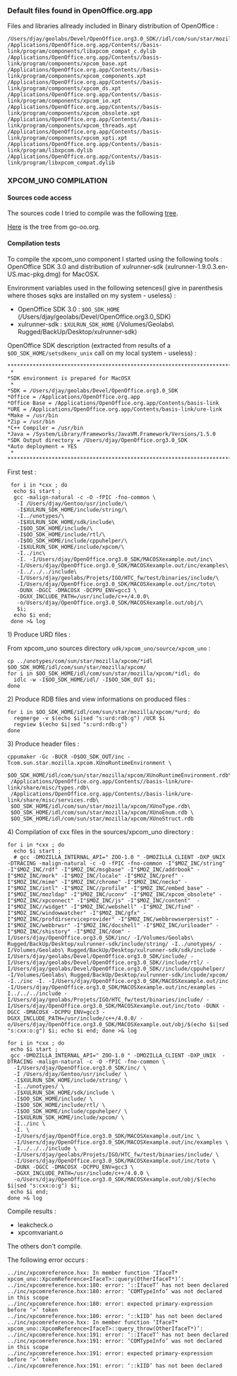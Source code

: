 
=== Default files found in OpenOffice.org.app ===

Files and libraries allready included in Binary distribution of OpenOffice : 

<pre>
/Users/djay/geolabs/Devel/OpenOffice.org3.0_SDK//idl/com/sun/star/mozilla/xpcom/
/Applications/OpenOffice.org.app/Contents//basis-link/program/components/libxpcom_compat_c.dylib
/Applications/OpenOffice.org.app/Contents//basis-link/program/components/xpcom_base.xpt
/Applications/OpenOffice.org.app/Contents//basis-link/program/components/xpcom_components.xpt
/Applications/OpenOffice.org.app/Contents//basis-link/program/components/xpcom_ds.xpt
/Applications/OpenOffice.org.app/Contents//basis-link/program/components/xpcom_io.xpt
/Applications/OpenOffice.org.app/Contents//basis-link/program/components/xpcom_obsolete.xpt
/Applications/OpenOffice.org.app/Contents//basis-link/program/components/xpcom_threads.xpt
/Applications/OpenOffice.org.app/Contents//basis-link/program/components/xpcom_xpti.xpt
/Applications/OpenOffice.org.app/Contents//basis-link/program/libxpcom.dylib
/Applications/OpenOffice.org.app/Contents//basis-link/program/libxpcom_compat.dylib
</pre>

=== XPCOM_UNO COMPILATION ===

==== Sources code access ====

The sources code I tried to compile was the following [http://udk.openoffice.org/source/browse/udk/xpcom_uno/ tree].

[http://lxr.go-oo.org/source/udk/xpcom_uno/ Here] is the tree from go-oo.org.

==== Compilation tests ====

To compile the xpcom_uno component I started using the following tools : OpenOffice SDK 3.0 and distribution of xulrunner-sdk (xulrunner-1.9.0.3.en-US.mac-pkg.dmg) for MacOSX.

Environment variables used in the following setences(I give in parenthesis where thoses sqks are installed on my system - useless) : 

*OpenOffice SDK 3.0 : <tt>$OO_SDK_HOME</tt>  (/Users/djay/geolabs/Devel/OpenOffice.org3.0_SDK)
*xulrunner-sdk : <tt>$XULRUN_SDK_HOME</tt> (/Volumes/Geolabs\ Rugged/BackUp/Desktop/xulrunner-sdk)


OpenOffice SDK description (extracted from results of a <tt>$OO_SDK_HOME/setsdkenv_unix</tt> call on my local system - useless) :
<pre>
************************************************************************
 *
*SDK environment is prepared for MacOSX
 *
*SDK = /Users/djay/geolabs/Devel/OpenOffice.org3.0_SDK
*Office = /Applications/OpenOffice.org.app
*Office Base = /Applications/OpenOffice.org.app/Contents/basis-link
*URE = /Applications/OpenOffice.org.app/Contents/basis-link/ure-link
*Make = /usr/bin
*Zip = /usr/bin
*C++ Compiler = /usr/bin
*Java = /System/Library/Frameworks/JavaVM.Framework/Versions/1.5.0
*SDK Output directory = /Users/djay/OpenOffice.org3.0_SDK
*Auto deployment = YES
 *
************************************************************************
</pre>

First test : 

<pre>
 for i in *cxx ; do 
  echo $i start ; 
  gcc -malign-natural -c -O -fPIC -fno-common \
   -I /Users/djay/Gentoo/usr/include/\
   -I$XULRUN_SDK_HOME/include/string/\
   -I../unotypes/\
   -I$XULRUN_SDK_HOME/sdk/include\
   -I$OO_SDK_HOME/include/\
   -I$OO_SDK_HOME/include/rtl/\
   -I$OO_SDK_HOME/include/cppuhelper/\
   -I$XULRUN_SDK_HOME/include/xpcom/\
   -I../inc\
   -I. -I/Users/djay/OpenOffice.org3.0_SDK/MACOSXexample.out/inc\
   -I/Users/djay/OpenOffice.org3.0_SDK/MACOSXexample.out/inc/examples\
   -I../../../include\
   -I/Users/djay/geolabs/Projets/IGO/HTC_fw/test/binaries/include/\
   -I/Users/djay/OpenOffice.org3.0_SDK/MACOSXexample.out/inc/toto\
   -DUNX -DGCC -DMACOSX -DCPPU_ENV=gcc3 \
   -DGXX_INCLUDE_PATH=/usr/include/c++/4.0.0\
   -o/Users/djay/OpenOffice.org3.0_SDK/MACOSXexample.out/obj/\
   $i; 
  echo $i end;
 done >& log
</pre>

1) Produce URD files :

From xpcom_uno sources directory <tt>udk/xpcom_uno/source/xpcom_uno</tt>  :

<pre>
cp ../unotypes/com/sun/star/mozilla/xpcom/*idl $OO_SDK_HOME/idl/com/sun/star/mozilla/xpcom/
for i in $OO_SDK_HOME/idl/com/sun/star/mozilla/xpcom/*idl; do 
  idlc -w -I$OO_SDK_HOME/idl/ -I$OO_SDK_OUT $i;
done
</pre>

2) Produce RDB files and view informations on produced files :

<pre>
for i in $OO_SDK_HOME/idl/com/sun/star/mozilla/xpcom/*urd; do 
  regmerge -v $(echo $i|sed "s:urd:rdb:g") /UCR $i
  regview $(echo $i|sed "s:urd:rdb:g")
done
</pre>


3) Produce header files : 

<pre>
cppumaker -Gc -BUCR -O$OO_SDK_OUT/inc -Tcom.sun.star.mozilla.xpcom.XUnoRuntimeEnvironment \
 $OO_SDK_HOME/idl/com/sun/star/mozilla/xpcom/XUnoRuntimeEnvironment.rdb\
 /Applications/OpenOffice.org.app/Contents//basis-link/ure-link/share/misc/types.rdb\
 /Applications/OpenOffice.org.app/Contents//basis-link/ure-link/share/misc/services.rdb\
 $OO_SDK_HOME/idl/com/sun/star/mozilla/xpcom/XUnoType.rdb\
 $OO_SDK_HOME/idl/com/sun/star/mozilla/xpcom/XUnoEnum.rdb \
 $OO_SDK_HOME/idl/com/sun/star/mozilla/xpcom/XUnoStruct.rdb
</pre>

4) Compilation of cxx files in the sources/xpcom_uno directory :

<pre>
for i in *cxx ; do 
  echo $i start ;
  # gcc -DMOZILLA_INTERNAL_API=" ZOO-1.0 " -DMOZILLA_CLIENT -DXP_UNIX  -DTRACING -malign-natural -c -O -fPIC -fno-common -I"$MOZ_INC/string" -I"$MOZ_INC/rdf" -I"$MOZ_INC/msgbase" -I"$MOZ_INC/addrbook" -I"$MOZ_INC/mork" -I"$MOZ_INC/locale" -I"$MOZ_INC/pref" -I"$MOZ_INC/mime" -I"$MOZ_INC/chrome" -I"$MOZ_INC/necko" -I"$MOZ_INC/intl" -I"$MOZ_INC//profile" -I"$MOZ_INC/embed_base" -I"$MOZ_INC/mozldap" -I"$MOZ_INC/uconv" -I"$MOZ_INC/xpcom_obsolete" -I"$MOZ_INC/xpconnect" -I"$MOZ_INC/js" -I"$MOZ_INC/content"  -I"$MOZ_INC//widget" -I"$MOZ_INC/webshell" -I"$MOZ_INC/find" -I"$MOZ_INC/windowwatcher" -I"$MOZ_INC/gfx" -I"$MOZ_INC/profdirserviceprovider" -I"$MOZ_INC/webbrowserpersist" -I"$MOZ_INC/webbrwsr" -I"$MOZ_INC/docshell" -I"$MOZ_INC/uriloader" -I"$MOZ_INC/shistory" -I"$MOZ_INC/dom" -I/Users/djay/OpenOffice.org3.0_SDK/inc/ -I/Volumes/Geolabs\ Rugged/BackUp/Desktop/xulrunner-sdk/include/string/ -I../unotypes/ -I/Volumes/Geolabs\ Rugged/BackUp/Desktop/xulrunner-sdk/sdk/include -I/Users/djay/geolabs/Devel/OpenOffice.org3.0_SDK/include/ -I/Users/djay/geolabs/Devel/OpenOffice.org3.0_SDK//include/rtl/ -I/Users/djay/geolabs/Devel/OpenOffice.org3.0_SDK//include/cppuhelper/ -I/Volumes/Geolabs\ Rugged/BackUp/Desktop/xulrunner-sdk/include/xpcom/ -I../inc -I. -I/Users/djay/OpenOffice.org3.0_SDK/MACOSXexample.out/inc -I/Users/djay/OpenOffice.org3.0_SDK/MACOSXexample.out/inc/examples -I../../../include -I/Users/djay/geolabs/Projets/IGO/HTC_fw/test/binaries/include/ -I/Users/djay/OpenOffice.org3.0_SDK/MACOSXexample.out/inc/toto -DUNX -DGCC -DMACOSX -DCPPU_ENV=gcc3 -DGXX_INCLUDE_PATH=/usr/include/c++/4.0.0/ -o/Users/djay/OpenOffice.org3.0_SDK/MACOSXexample.out/obj/$(echo $i|sed "s:cxx:o:g") $i; echo $i end; done >& log

for i in *cxx ; do 
 echo $i start ; 
 gcc -DMOZILLA_INTERNAL_API=" ZOO-1.0 " -DMOZILLA_CLIENT -DXP_UNIX  -DTRACING -malign-natural -c -O -fPIC -fno-common \
  -I/Users/djay/OpenOffice.org3.0_SDK/inc/ \
  -I /Users/djay/Gentoo/usr/include/ \
  -I$XULRUN_SDK_HOME/include/string/ \
  -I../unotypes/ \
  -I$XULRUN_SDK_HOME/sdk/include \
  -I$OO_SDK_HOME/include/ \
  -I$OO_SDK_HOME/include/rtl/ \
  -I$OO_SDK_HOME/include/cppuhelper/ \
  -I$XULRUN_SDK_HOME/include/xpcom/ \
  -I../inc \
  -I. \
  -I/Users/djay/OpenOffice.org3.0_SDK/MACOSXexample.out/inc \
  -I/Users/djay/OpenOffice.org3.0_SDK/MACOSXexample.out/inc/examples \
  -I../../../include \
  -I/Users/djay/geolabs/Projets/IGO/HTC_fw/test/binaries/include/ \
  -I/Users/djay/OpenOffice.org3.0_SDK/MACOSXexample.out/inc/toto \
  -DUNX -DGCC -DMACOSX -DCPPU_ENV=gcc3 \
  -DGXX_INCLUDE_PATH=/usr/include/c++/4.0.0 \
  -o/Users/djay/OpenOffice.org3.0_SDK/MACOSXexample.out/obj/$(echo $i|sed "s:cxx:o:g") $i; 
 echo $i end; 
done >& log
</pre>

Compile results : 
*leakcheck.o
*xpcomvariant.o

The others don't compile.

The following error occurs : 
<pre>
../inc/xpcomreference.hxx: In member function ‘IfaceT* xpcom_uno::XpcomReference<IfaceT>::query(OtherIfaceT*)’:
../inc/xpcomreference.hxx:180: error: ‘::IfaceT’ has not been declared
../inc/xpcomreference.hxx:180: error: ‘COMTypeInfo’ was not declared in this scope
../inc/xpcomreference.hxx:180: error: expected primary-expression before ‘>’ token
../inc/xpcomreference.hxx:180: error: ‘::kIID’ has not been declared
../inc/xpcomreference.hxx: In member function ‘IfaceT* xpcom_uno::XpcomReference<IfaceT>::query_throw(OtherIfaceT*)’:
../inc/xpcomreference.hxx:191: error: ‘::IfaceT’ has not been declared
../inc/xpcomreference.hxx:191: error: ‘COMTypeInfo’ was not declared in this scope
../inc/xpcomreference.hxx:191: error: expected primary-expression before ‘>’ token
../inc/xpcomreference.hxx:191: error: ‘::kIID’ has not been declared
</pre>



{{TracNotice|{{PAGENAME}}}}